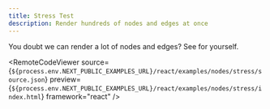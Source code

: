```yaml
---
title: Stress Test
description: Render hundreds of nodes and edges at once
---
```



<ExampleLayout>
You doubt we can render a lot of nodes and edges? See for yourself.

<RemoteCodeViewer
  source={`${process.env.NEXT_PUBLIC_EXAMPLES_URL}/react/examples/nodes/stress/source.json`}
  preview={`${process.env.NEXT_PUBLIC_EXAMPLES_URL}/react/examples/nodes/stress/index.html`}
  framework="react"
/>
</ExampleLayout>
